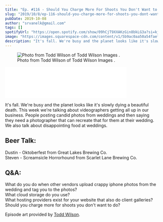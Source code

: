```yaml
---
title: "Ep. #116 - Should You Charge More For Shoots You Don't Want to Do?"
slug: "2019/10/8/ep-116-should-you-charge-more-for-shoots-you-dont-want-to-do"
pubDate: 2019-10-08
author: "srvanelk@gmail.com"
tags: []
spotifyUrl: "https://open.spotify.com/show/09hCjT9XXAKzGin8bkLG3a?si=kjRZvQ1JTb6Ov3HVzSSlWA"
image: "https://images.squarespace-cdn.com/content/v1/5b9ac0aa50a54faef024c950/1570567374679-9L3PQ2IVF7JMSQDLW4PB/Todd+Wilson+Photo_Square.jpg?format=original"
description: "It's fall. We're busy and the planet looks like it's slowly dying a beautiful death. This week we're talking about videographers getting all up in our business. People posting candid photos from weddings and then saying they need a photographer that can recreate that for them at their wedding. We also talk about disappointing food at weddings."
---
```


<figure>
  <img src="https://images.squarespace-cdn.com/content/v1/5b9ac0aa50a54faef024c950/1570567374679-9L3PQ2IVF7JMSQDLW4PB/Todd+Wilson+Photo_Square.jpg?format=original" alt=" Photo from Todd Wilson of  Todd Wilson Images . " />
  <figcaption>Photo from Todd Wilson of  Todd Wilson Images .</figcaption>
</figure>
<iframe class="embedly-embed" src="//cdn.embedly.com/widgets/media.html?src=https%3A%2F%2Fanchor.fm%2Fweddingphotohangover%2Fembed%2Fepisodes%2FEp--116---Should-You-Charge-More-For-Shoots-You-Dont-Want-to-Do-e6e4r1&url=https%3A%2F%2Fanchor.fm%2Fweddingphotohangover%2Fepisodes%2FEp--116---Should-You-Charge-More-For-Shoots-You-Dont-Want-to-Do-e6e4r1&image=https%3A%2F%2Fd3t3ozftmdmh3i.cloudfront.net%2Fproduction%2Fpodcast_uploaded_episode400%2F805714%2F805714-1570567192579-9b6b99d648a29.jpg&key=61d05c9d54e8455ea7a9677c366be814&type=text%2Fhtml&schema=anchor&wmode=opaque" width="400" height="102" scrolling="no" frameborder="0" allow="autoplay; fullscreen" allowfullscreen="true"></iframe>

It's fall. We're busy and the planet looks like it's slowly dying a beautiful death. This week we're talking about videographers getting all up in our business. People posting candid photos from weddings and then saying they need a photographer that can recreate that for them at their wedding. We also talk about disappointing food at weddings.

## Beer Talk:  
Dustin - Oktoberfest from Great Lakes Brewing Co.  
Steven - Screamsicle Horrorhound from Scarlet Lane Brewing Co.

## Q&A:  
What do you do when other vendors upload crappy iphone photos from the wedding and tag you to the photos?  
What cloud storage do you use?  
What hosting providers exist for your website that also do client galleries?  
Should you charge more for shoots you don't want to do?

Episode art provided by [Todd Wilson](https://www.toddwilsonimages.com/).
